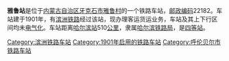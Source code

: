 {{Unreferenced|time=2020-04-30T00:21:19+00:00}}
{{noteTA
|1=zh-cn:始发车次; zh-hk:列車班次;
|2=zh-cn:车次; zh-hk:班次;
}}
{{Infobox China railway station 
|车站名称 = 雅鲁站
|车站名称拼音 = 
|other_name = {{lang|ru|Ялу}}<ref>{{cite book|author=Мелихов Г.В.|title= Мелихов Г.В. Белый Харбин: Середина 1920-х.|url=https://www.rp-net.ru/book/publications/melihov/Melihov-Belyy_Harbin.pdf|publisher=Русский путь|year=2003}}</ref>
|车站地址 = [[内蒙古自治区|内蒙古自治区]][[牙克石市|牙克石市]]
|归属 = [[哈尔滨铁路局|哈尔滨铁路局]]
|车站等级 = [[四等站_(中铁)|四等站]]
|线路 = [[滨洲铁路|滨洲铁路]]
}}
'''雅鲁站'''是位于[[内蒙古自治区|内蒙古自治区]][[牙克石市|牙克石市]][[雅鲁村|雅鲁村]]的一个铁路车站，[[邮政编码|邮政编码]]22182。车站建于1901年，有[[滨洲铁路|滨洲铁路]]经过该站，现办理客运货运业务，车站及其上下行区间均未[[电气化|电气化]]。车站距离[[哈尔滨站|哈尔滨站]]510[[公里|公里]]，隶属[[哈尔滨铁路局|哈尔滨铁路局]]，是[[四等站_(中铁)|四等站]]。

{{start rail box}}
{{s-inop|[[紫沟站|紫沟站]]}}
{{s-line|[[滨洲铁路|滨洲铁路]]}}
{{s-inop|[[旗山站|旗山站]]}}
{{end box}}
{{滨洲铁路}}
{{铁路车站小作品}}
{{内蒙古小作品}}

[[Category:滨洲铁路车站|Category:滨洲铁路车站]]
[[Category:1901年启用的铁路车站|Category:1901年启用的铁路车站]]
[[Category:呼伦贝尔市铁路车站|Category:呼伦贝尔市铁路车站]]